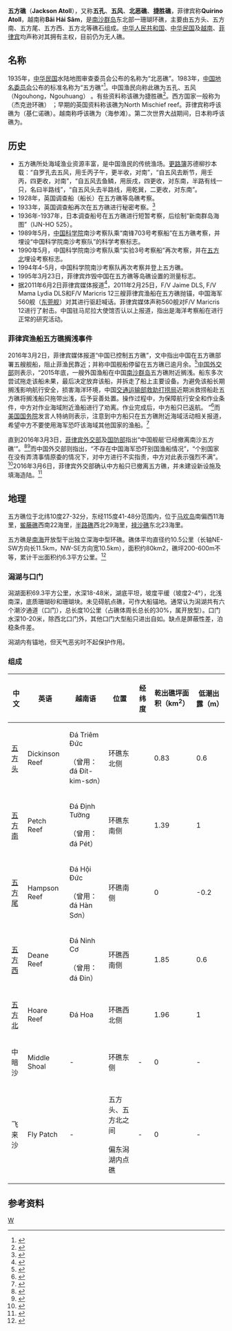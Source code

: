 {{Infobox Disputed Islands
| plural = yes
| name             =五方礁
| image name       = Jackson Atoll, Spratly Islands.png
| image caption    = 五方礁卫星照片
| image size       = 280px
| locator map      = {{Location map+|Spratly_Islands|float=center|width=300|caption=五方礁的位置 
|places={{location map~ |Spratly_Islands|marksize=6 |lat=10.494564|long=115.751724|label='''五方礁''' |position=bottom}}
}}
| map_custom       = yes
| native name      = 
| native name link = 
| other_names         = Jackson Atoll 
| location         = [[南中国海|南中国海]]
| coordinates      = {{Coord|10|29||N|115|45||E|display=inline,title}}
| archipelago      = [[南沙群岛|南沙群岛]]
| total islands    = 
| major islands    = 
| area             =
| length           =
| width            =
| coastline        =
| highest mount    = 
| elevation        = 
| country 1 claim                 = {{ROC}}
| country 1 claim divisions title = 區
| country 1 claim divisions       = [[高雄市|高雄市]][[旗津區|旗津區]]
| country claim                 = {{PRC}}
| country claim divisions title = [[地級市|地級市]]
| country claim divisions       = [[海南省|海南省]][[三沙市|三沙市]]
| country 2 claim                       = {{PHL}}
| country 2 claim divisions title   = 市
| country 2 claim divisions         =  [[民马罗巴区|民马罗巴区]][[巴拉望省|巴拉望省]][[卡拉延市|卡拉延市]]
| country 3 claim                 = {{VNM}}
| country 3 claim divisions title = 县
| country 3 claim divisions       = [[慶和省|慶和省]][[长沙岛县|长沙岛县]]
| population       = 
| population as of = 
| density          = 
| ethnic groups    = 
| additional info  =
}}
'''五方礁'''（'''Jackson Atoll'''），又称'''五孔'''、'''五风'''、'''北恶礁'''、'''捷胜礁'''，菲律宾称'''Quirino Atoll'''，越南称'''Bãi Hải Sâm'''，是[[南沙群岛|南沙群岛]]东北部一珊瑚环礁，主要由五方头、五方南、五方尾、五方西、五方北等礁石组成。[[中华人民共和国|中华人民共和国]]、[[中华民国|中华民国]]及[[越南|越南]]、[[菲律宾|菲律宾]]均声称对其拥有主权，目前仍为无人礁。

== 名称 ==
1935年，[[中华民国|中华民国]]水陆地图审查委员会公布的名称为“北恶礁”。1983年，[[中国地名委员会|中国地名委员会]]公布的标准名称为“五方礁”<ref>{{cite book zh|author=广东省地名委员会|title=《南海诸岛地名资料汇编》|format=M|edition=1|location=广州|publisher=广东省地图出版社|date=1987|pages=201|id=ISBN 80522-023-9}}</ref>。中国渔民向称此礁为五孔、五风（Ngouhong，Ngouhuang）<!-- 因海南文昌方言口音“孔”、“方”近音，意为五个地方有礁石 -->。有些资料称该礁为捷胜礁<ref>{{cite book zh|author=中国科学院南沙综合科学考察队|title=南沙群岛及其邻近海区地质地球物理及岛礁研究论文集 1|edition=1|location=北京|publisher=海洋出版社|date=1991|pages=193-195|id=ISBN 7-5027-1874-X}}</ref>。西方国家一般称为{{lang|en|Jackson Atoll}}（杰克逊环礁）<!-- 纪念Iroquois考察船船长A.L. Jackson -->；早期的英国资料称该礁为North Mischief reef。菲律宾称呼该礁为{{lang|en|Quirino Atoll}}（基仁诺礁）。越南称呼该礁为{{lang|vi|Bãi Hải Sâm}}（海参滩）。第二次世界大战期间，日本称呼该礁为{{lang|ja|五ツ礁}}。
==历史==
* 五方礁所处海域渔业资源丰富，是中国渔民的传统渔场。[[更路簿|更路簿]]苏德柳抄本载：“自罗孔去五风，用壬丙子午，更半收，对南”，“自五风去断节，用壬丙，四更收，对南”，“自五风去鱼鳞，用辰戌，四更收，对东南，半路有线一只，名曰半路线”，“自五风头去半路线，用乾巽，二更收，对东南”。
* 1928年，英国调查船{{lang|en|HMS Iroquois}}（船长{{lang|en|A.L. Jackson}}）在五方礁等岛礁考察。
* 1933年，英国调查船{{lang|en|HMS Herald}}再次在五方礁进行秘密考察。<ref>{{cite book en|author=Hancox, David; Prescott, Victor|title=A Geographical Description of the Spratly Islands and an Account of Hydrographic Surveys amongst Those Islands|year=1995|publisher=University of Durham, International Boundaries Research Unit|series=Maritime Briefings|volume=1|issue=6|isbn=9781897643181|page=37}}</ref>
* 1936年-1937年，日本调查船{{lang|en|Katsuriki}}号在五方礁进行短暂考察，后绘制“新南群岛海图”（IJN-HO 525）。
* 1989年5月，[[中国科学院|中国科学院]]南沙考察队乘“南锋703号考察船”在五方礁考察，并埋设“中国科学院南沙考察队”的科学考察标志。
* 1990年5月，中国科学院南沙考察队乘“实验3号考察船”再次考察，并在[[五方北|五方北]]埋设考察标志。
* 1994年4-5月，中国科学院南沙考察队再次考察并登上五方礁。
* 1995年3月23日，菲律宾炸毁中国在五方礁等岛礁设置的测量标志。
* 据2011年6月2日菲律宾媒体报道<ref>{{cite web|url=http://www.ellentordesillas.com/2011/06/02/16364/|title=China fired at Filipino fishermen in Jackson atoll|accessdate=2016-03-09|date=2011-06-02|publisher=ellentordesillas|language=en|archive-date=2019-05-12|archive-url=https://web.archive.org/web/20190512014850/http://www.ellentordesillas.com/2011/06/02/16364/|dead-url=no}}</ref>，2011年2月25日，F/V Jaime DLS, F/V Mama Lydia DLS和F/V Maricris 12三艘菲律宾渔船在五方礁抛锚，中国海军560舰（[[东莞舰|东莞舰]]）对其进行驱赶喊话。菲律宾媒体声称560舰对F/V Maricris 12进行了射击。中国驻马尼拉大使馆否认以上报道，指出是海洋考察船在进行正常的研究活动。
=== 菲律宾渔船五方礁搁浅事件 ===
2016年3月2日，菲律宾媒体报道“中国已控制五方礁”，文中指出中国在五方礁部署五艘舰船，阻止菲渔民靠近；并称中国舰船停留在五方礁已逾月余。<ref>{{cite web|url=http://www.philstar.com/headlines/2016/03/02/1558682/china-takes-philippine-atoll|title=China takes Philippine atoll|accessdate=2016-03-09|date=2016-03-02|publisher=philstar|language=en|archive-date=2017-12-01|archive-url=https://web.archive.org/web/20171201075624/http://www.philstar.com/headlines/2016/03/02/1558682/china-takes-philippine-atoll|dead-url=no}}</ref>[[中华人民共和国外交部|中国外交部]]则表示，“2015年底，一艘外国渔船在中国[[南沙群岛|南沙群岛]]五方礁附近搁浅。船东多次尝试拖走该船未果，最后决定放弃该船，并拆走了船上主要设备。为避免该船长期搁浅影响航行安全，损害海洋环境，中国[[中华人民共和国交通运输部|交通运输部]][[救助打捞局|救助打捞局]]近期派救捞船赴五方礁将搁浅船只拖带出浅，后予妥善处置。操作过程中，为保障航行安全和作业条件，中方对作业海域附近渔船进行了劝离。作业完成后，中方船只已返航。 ”<ref>{{cite web|url=http://www.fmprc.gov.cn/web/wjdt_674879/fyrbt_674889/t1344636.shtml|title=2016年3月2日外交部发言人洪磊主持例行记者会|accessdate=2016-03-09|date=2016-03-02|publisher=中华人民共和国外交部|language=zh|archive-date=2019-05-15|archive-url=https://web.archive.org/web/20190515103320/https://www.fmprc.gov.cn/web/wjdt_674879/fyrbt_674889/t1344636.shtml|dead-url=no}}</ref>而[[美国国务院|美国国务院]]发言人特纳则表示，注意到中方船只在五方礁附近海域活动相关报道，希望中方不要使用海军恐吓该海域其他国家的渔船。<ref>{{cite web|url=http://www.state.gov/r/pa/prs/dpb/2016/03/253913.htm|title=Daily Press Briefing - March 2, 2016|accessdate=2016-03-09|date=2016-03-02|publisher=U.S.Department of State|language=en|archive-url=https://web.archive.org/web/20160304094413/http://www.state.gov/r/pa/prs/dpb/2016/03/253913.htm|archive-date=2016-03-04|dead-url=yes}}</ref>

直到2016年3月3日，[[菲律宾外交部|菲律宾外交部]]及[[菲律宾国防部|国防部]]指出“中国舰艇‘已经撤离南沙五方礁’”。<ref>{{cite web|url=http://www.bbc.com/zhongwen/simp/china/2016/03/160302_south_china_sea_philippines_china|title=菲律宾：中国舰艇“已经撤离南沙五方礁”|accessdate=2016-03-09|date=2016-03-03|publisher=英国广播公司（BBC）|language=zh|archive-date=2019-05-15|archive-url=https://web.archive.org/web/20190515154529/https://www.bbc.com/zhongwen/simp/china/2016/03/160302_south_china_sea_philippines_china|dead-url=no}}</ref><ref>{{cite web|url=http://www.shangbao.com.ph/fgyw/2016/03-03/48652.shtml|title=菲军方：中国舰未佔领五方礁|accessdate=2016-03-09|date=2016-03-03|publisher=菲律宾商报|language=zh|archive-date=2019-05-12|archive-url=https://web.archive.org/web/20190512145849/http://www.shangbao.com.ph/fgyw/2016/03-03/48652.shtml|dead-url=no}}</ref>而中国外交部则指出，“不存在中国海军恐吓别国渔船情况”，“个别国家在没有弄清事情原委的情况下，对中方进行不实指责，中方对此表示强烈不满”。<ref>{{cite web|url=http://www.fmprc.gov.cn/web/wjdt_674879/fyrbt_674889/t1344941.shtml|title=2016年3月3日外交部发言人洪磊主持例行记者会|accessdate=2016-03-09|date=2016-03-03|publisher=中华人民共和国外交部|language=zh|archive-date=2019-05-15|archive-url=https://web.archive.org/web/20190515164657/https://www.fmprc.gov.cn/web/wjdt_674879/fyrbt_674889/t1344941.shtml|dead-url=no}}</ref>2016年3月6日，菲律宾外交部确认中方船只已撤离五方礁，并未建设新设施及填海造陆。<ref>{{cite web|url=http://www.shangbao.com.ph/fgyw/2016/03-07/48765.shtml|title=菲律宾外交部研究如何回應五方礁事件|accessdate=2016-03-09|date=2016-03-07|publisher=菲律宾商报|language=zh|archive-date=2019-05-12|archive-url=https://web.archive.org/web/20190512070923/http://www.shangbao.com.ph/fgyw/2016/03-07/48765.shtml|dead-url=no}}</ref>

==地理==

五方礁位于北纬10度27-32分，东经115度41-48分范围内，位于[[马欢岛|马欢岛]]南偏西11海里，[[鲎藤礁|鲎藤礁]]西南22海里，[[半路礁|半路礁]]西北29海里，[[禄沙礁|禄沙礁]]东北23海里。

五方礁是[[南海|南海]]开放型干出独立深海中型环礁。礁体平均直径约10.5公里（长轴NE-SW方向长11.5km，NW-SE方向宽10.5km），面积约80km2，礁坪200-600m不等，累计干出面积约6.3平方公里。<ref>{{cite book zh|author=曾昭璇等|title=中国珊瑚礁地貌研究|format=M|edition=1|location=广州|publisher=广东人民出版社|date=1987|pages=185|id=ISBN 7-218-02616-8}}</ref>

=== 潟湖与口门 ===
潟湖面积69.3平方公里，水深18-48米，湖底平坦，坡度平缓（坡度2-4°），北浅南深，底质珊瑚砂和珊瑚块。未见碍航点礁，可作大船锚地。通常认为潟湖共有六个潮汐通道（口门），总长度10公里（占礁体周长总长的30%，属开放型）。口门水深10-20米，除西北口门外，其他口门大型船只进出自如。缺点是屏蔽性差，泊稳条件差。

潟湖内有锚地，但天气恶劣时不起保护作用。

=== 组成 ===

{| class="wikitable"
|-
! 中文 !! 英语 !! 越南语 !! 位置!! 经纬度!! 乾出礁坪面积（km<sup>2</sup>）!! 低潮出露（m）
|-
| [[五方头|五方头]] || Dickinson Reef || Đá Triêm Đức <br/><br>（曾用：đá Đít-kim-sơn） || 环礁东北侧 || {{coord|10|32|30|N|115|47|12|E|scale:1000000|name=五方头|display=inline}} || 0.83 || 0.6
|-
| [[五方南|五方南]] || Petch Reef || Đá Định Tường <br/><br>（曾用：đá Pét） || 环礁东南侧 || {{coord|10|27|36|N|115|46|24|E|scale:1000000|name=五方南|display=inline}} || 1.39 || 1
|-
| [[五方尾|五方尾]] || Hampson Reef || Đá Hội Đức <br/><br>（曾用：đá Hàn Sơn） || 环礁南侧 || {{coord|10|28|00|N|115|43|48|E|scale:1000000|name=五方尾|display=inline}} || 0 || -0.2
|-
| [[五方西|五方西]] || Deane Reef || Đá Ninh Cơ <br/><br>（曾用：đá Đin） || 环礁西南侧 || {{coord|10|30|00|N|115|42|06|E|scale:1000000|name=五方西|display=inline}} || 1.85 || 0.6
|-
| [[五方北|五方北]] || Hoare Reef || Đá Hoa || 环礁西北侧 || {{coord|10|32|00|N|115|43|12|E|scale:1000000|name=五方北|display=inline}} || 1.96 || 1
|-
| 中暗沙 || Middle Shoal || - || 环礁东侧 || - || 0 || -
|-
| 飞来沙 || Fly Patch || - || 五方头、五方北之间<br/><br>偏东潟湖内点礁 || - || 0 || -
|}

==参考资料==
{{reflist|2}}



{{South China Sea Islands}}

[[Category:南沙群岛|W]]